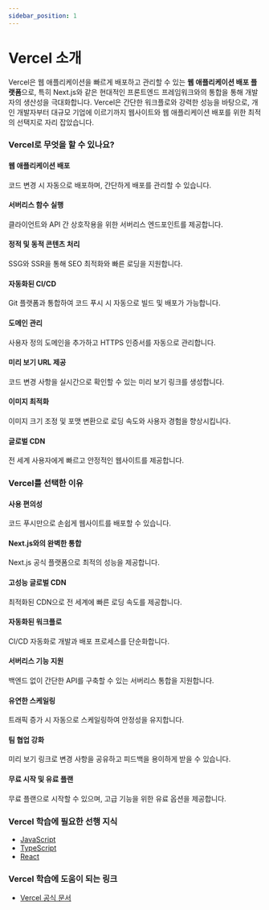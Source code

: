 ```yaml
---
sidebar_position: 1
---
```


# Vercel 소개

Vercel은 웹 애플리케이션을 빠르게 배포하고 관리할 수 있는 **웹 애플리케이션 배포 플랫폼**으로, 특히 Next.js와 같은 현대적인 프론트엔드 프레임워크와의 통합을 통해 개발자의 생산성을 극대화합니다. Vercel은 간단한 워크플로와 강력한 성능을 바탕으로, 개인 개발자부터 대규모 기업에 이르기까지 웹사이트와 웹 애플리케이션 배포를 위한 최적의 선택지로 자리 잡았습니다.

### Vercel로 무엇을 할 수 있나요?

#### 웹 애플리케이션 배포

코드 변경 시 자동으로 배포하며, 간단하게 배포를 관리할 수 있습니다.

#### 서버리스 함수 실행

클라이언트와 API 간 상호작용을 위한 서버리스 엔드포인트를 제공합니다.

#### 정적 및 동적 콘텐츠 처리

SSG와 SSR을 통해 SEO 최적화와 빠른 로딩을 지원합니다.

#### 자동화된 CI/CD

Git 플랫폼과 통합하여 코드 푸시 시 자동으로 빌드 및 배포가 가능합니다.

#### 도메인 관리

사용자 정의 도메인을 추가하고 HTTPS 인증서를 자동으로 관리합니다.

#### 미리 보기 URL 제공

코드 변경 사항을 실시간으로 확인할 수 있는 미리 보기 링크를 생성합니다.

#### 이미지 최적화

이미지 크기 조정 및 포맷 변환으로 로딩 속도와 사용자 경험을 향상시킵니다.

#### 글로벌 CDN

전 세계 사용자에게 빠르고 안정적인 웹사이트를 제공합니다.

### Vercel를 선택한 이유

#### 사용 편의성

코드 푸시만으로 손쉽게 웹사이트를 배포할 수 있습니다.

#### Next.js와의 완벽한 통합

Next.js 공식 플랫폼으로 최적의 성능을 제공합니다.

#### 고성능 글로벌 CDN

최적화된 CDN으로 전 세계에 빠른 로딩 속도를 제공합니다.

#### 자동화된 워크플로

CI/CD 자동화로 개발과 배포 프로세스를 단순화합니다.

#### 서버리스 기능 지원

백엔드 없이 간단한 API를 구축할 수 있는 서버리스 통합을 지원합니다.

#### 유연한 스케일링

트래픽 증가 시 자동으로 스케일링하여 안정성을 유지합니다.

#### 팀 협업 강화

미리 보기 링크로 변경 사항을 공유하고 피드백을 용이하게 받을 수 있습니다.

#### 무료 시작 및 유료 플랜

무료 플랜으로 시작할 수 있으며, 고급 기능을 위한 유료 옵션을 제공합니다.

### Vercel 학습에 필요한 선행 지식

- [JavaScript](./../javascript)
- [TypeScript](./../typescript)
- [React](./../react)

### Vercel 학습에 도움이 되는 링크

- [Vercel 공식 문서](https://vercel.com/docs)
